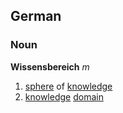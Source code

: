 ==German==
===Noun===
'''Wissensbereich''' ''m''
# [[sphere]] of [[knowledge]]
# [[knowledge]] [[domain]]